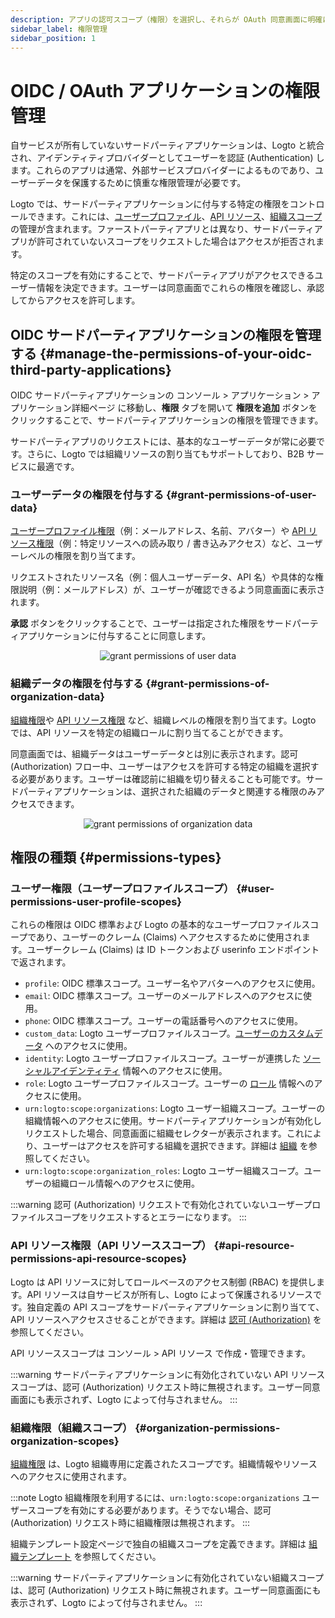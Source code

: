 ```yaml
---
description: アプリの認可スコープ（権限）を選択し、それらが OAuth 同意画面に明確に表示されるようにします。
sidebar_label: 権限管理
sidebar_position: 1
---
```


# OIDC / OAuth アプリケーションの権限管理

自サービスが所有していないサードパーティアプリケーションは、Logto と統合され、アイデンティティプロバイダーとしてユーザーを認証 (Authentication) します。これらのアプリは通常、外部サービスプロバイダーによるものであり、ユーザーデータを保護するために慎重な権限管理が必要です。

Logto では、サードパーティアプリケーションに付与する特定の権限をコントロールできます。これには、[ユーザープロファイル](#user-permissions-user-profile-scopes)、[API リソース](#api-resource-permissions-api-resource-scopes)、[組織スコープ](#organization-permissions-organization-scopes) の管理が含まれます。ファーストパーティアプリとは異なり、サードパーティアプリが許可されていないスコープをリクエストした場合はアクセスが拒否されます。

特定のスコープを有効にすることで、サードパーティアプリがアクセスできるユーザー情報を決定できます。ユーザーは同意画面でこれらの権限を確認し、承認してからアクセスを許可します。

## OIDC サードパーティアプリケーションの権限を管理する \{#manage-the-permissions-of-your-oidc-third-party-applications}

OIDC サードパーティアプリケーションの <CloudLink to="/applications">コンソール > アプリケーション > アプリケーション詳細ページ</CloudLink> に移動し、**権限** タブを開いて **権限を追加** ボタンをクリックすることで、サードパーティアプリケーションの権限を管理できます。

サードパーティアプリのリクエストには、基本的なユーザーデータが常に必要です。さらに、Logto では組織リソースの割り当てもサポートしており、B2B サービスに最適です。

### ユーザーデータの権限を付与する \{#grant-permissions-of-user-data}

[ユーザープロファイル権限](#user-permissions-user-profile-scopes)（例：メールアドレス、名前、アバター）や [API リソース権限](#api-resource-permissions-api-resource-scopes)（例：特定リソースへの読み取り / 書き込みアクセス）など、ユーザーレベルの権限を割り当てます。

リクエストされたリソース名（例：個人ユーザーデータ、API 名）や具体的な権限説明（例：メールアドレス）が、ユーザーが確認できるよう同意画面に表示されます。

**承認** ボタンをクリックすることで、ユーザーは指定された権限をサードパーティアプリケーションに付与することに同意します。

<center>
  <img src="/img/assets/grant-permissions-of-user-data.webp" alt="grant permissions of user data" />
</center>

### 組織データの権限を付与する \{#grant-permissions-of-organization-data}

[組織権限](#organization-permissions-organization-scopes)や [API リソース権限](#api-resource-permissions-api-resource-scopes) など、組織レベルの権限を割り当てます。Logto では、API リソースを特定の組織ロールに割り当てることができます。

同意画面では、組織データはユーザーデータとは別に表示されます。認可 (Authorization) フロー中、ユーザーはアクセスを許可する特定の組織を選択する必要があります。ユーザーは確認前に組織を切り替えることも可能です。サードパーティアプリケーションは、選択された組織のデータと関連する権限のみアクセスできます。

<center>
  <img
    src="/img/assets/grant-permissions-of-organization-data.webp"
    alt="grant permissions of organization data"
  />
</center>

## 権限の種類 \{#permissions-types}

### ユーザー権限（ユーザープロファイルスコープ） \{#user-permissions-user-profile-scopes}

これらの権限は OIDC 標準および Logto の基本的なユーザープロファイルスコープであり、ユーザーのクレーム (Claims) へアクセスするために使用されます。ユーザークレーム (Claims) は ID トークンおよび userinfo エンドポイントで返されます。

- `profile`: OIDC 標準スコープ。ユーザー名やアバターへのアクセスに使用。
- `email`: OIDC 標準スコープ。ユーザーのメールアドレスへのアクセスに使用。
- `phone`: OIDC 標準スコープ。ユーザーの電話番号へのアクセスに使用。
- `custom_data`: Logto ユーザープロファイルスコープ。[ユーザーのカスタムデータ](/user-management/user-data/#custom-data) へのアクセスに使用。
- `identity`: Logto ユーザープロファイルスコープ。ユーザーが連携した [ソーシャルアイデンティティ](/user-management/user-data/#social-identities) 情報へのアクセスに使用。
- `role`: Logto ユーザープロファイルスコープ。ユーザーの [ロール](/authorization/role-based-access-control) 情報へのアクセスに使用。
- `urn:logto:scope:organizations`: Logto ユーザー組織スコープ。ユーザーの組織情報へのアクセスに使用。サードパーティアプリケーションが有効化しリクエストした場合、同意画面に組織セレクターが表示されます。これにより、ユーザーはアクセスを許可する組織を選択できます。詳細は [組織](/organizations) を参照してください。
- `urn:logto:scope:organization_roles`: Logto ユーザー組織スコープ。ユーザーの組織ロール情報へのアクセスに使用。

:::warning
認可 (Authorization) リクエストで有効化されていないユーザープロファイルスコープをリクエストするとエラーになります。
:::

### API リソース権限（API リソーススコープ） \{#api-resource-permissions-api-resource-scopes}

Logto は API リソースに対してロールベースのアクセス制御 (RBAC) を提供します。API リソースは自サービスが所有し、Logto によって保護されるリソースです。独自定義の API スコープをサードパーティアプリケーションに割り当てて、API リソースへアクセスさせることができます。詳細は [認可 (Authorization)](/authorization) を参照してください。

API リソーススコープは <CloudLink to="/api-resources">コンソール > API リソース</CloudLink> で作成・管理できます。

:::warning
サードパーティアプリケーションに有効化されていない API リソーススコープは、認可 (Authorization) リクエスト時に無視されます。ユーザー同意画面にも表示されず、Logto によって付与されません。
:::

### 組織権限（組織スコープ） \{#organization-permissions-organization-scopes}

[組織権限](/authorization/organization-template) は、Logto 組織専用に定義されたスコープです。組織情報やリソースへのアクセスに使用されます。

:::note
Logto 組織権限を利用するには、`urn:logto:scope:organizations` ユーザースコープを有効にする必要があります。そうでない場合、認可 (Authorization) リクエスト時に組織権限は無視されます。
:::

組織テンプレート設定ページで独自の組織スコープを定義できます。詳細は [組織テンプレート](/authorization/organization-template) を参照してください。

:::warning
サードパーティアプリケーションに有効化されていない組織スコープは、認可 (Authorization) リクエスト時に無視されます。ユーザー同意画面にも表示されず、Logto によって付与されません。
:::

